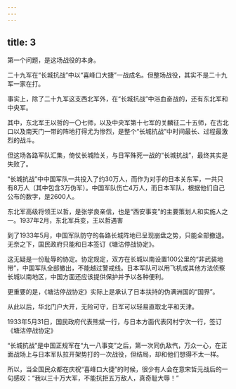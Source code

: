 ```yaml
---
---
---
```

title: 3
---



第一个问题，是这场战役的本身。

二十九军在“长城抗战”中以“喜峰口大捷”一战成名。但整场战役，其实不是二十九军一家在打。

事实上，除了二十九军这支西北军外，在“长城抗战”中浴血奋战的，还有东北军和中央军。

其中，东北军王以哲的一〇七师，以及中央军第十七军的关麟征二十五师，在古北口以及南天门一带的阵地打得尤为惨烈，是整个“长城抗战”中时间最长、过程最激烈的战斗。

但这场各路军队汇集，倚仗长城险关，与日军殊死一战的“长城抗战”，最终其实是失败了。

“长城抗战”中中国军队一共投入了约30万人，而作为对手的日本关东军，一共只有8万人（其中包含3万伪军）。中国军队伤亡4万人，而日本军队，根据他们自己公布的数字，是2600人。

东北军高级将领王以哲，是张学良亲信，也是“西安事变”的主要策划人和实施人之一。1937年2月，东北军兵变，王以哲遇害



到了1933年5月，中国军队防守的各路长城阵地已呈现崩盘之势，只能全部撤退。无奈之下，国民政府只能和日本签订《塘沽停战协定》。

这无疑是一份耻辱的协定。协定规定，双方在长城以南设置100公里的“非武装地带”，中国军队全部撤出，不能越过警戒线。日本军队可以用飞机或其他方法侦察长城以南地区，中国方面还应该提供保护并予以各种便利。

更重要的是，《塘沽停战协定》实际上是承认了日本扶持的伪满洲国的“国界”。

从此以后，华北门户大开，无险可守，日军可以轻易直取北平和天津。

1933年5月31日，国民政府代表熊斌一行，与日本方面代表冈村宁次一行，签订《塘沽停战协定》



“长城抗战”是中国正规军在“九一八事变”之后，第一次同仇敌忾，万众一心，在正面战场上与日本军队拉开架势打的一次战役，但结局，却和他们想得不太一样。

所以，当全国民众都在庆祝“喜峰口大捷”的时候，很少有人会在意宋哲元战后的一句感叹：“我以三十万大军，不能抗拒五万敌人，真奇耻大辱！”